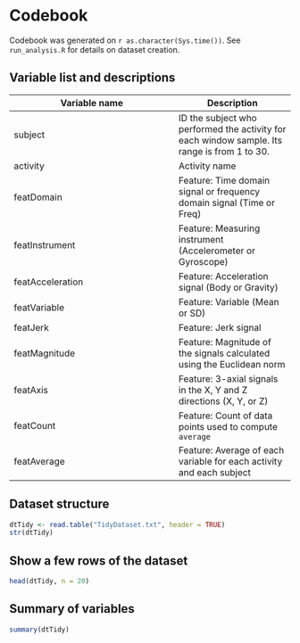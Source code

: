Codebook
========
Codebook was generated on `r as.character(Sys.time())`. See `run_analysis.R` for details on dataset creation.

Variable list and descriptions
------------------------------

Variable name    | Description
-----------------|------------
subject          | ID the subject who performed the activity for each window sample. Its range is from 1 to 30.
activity         | Activity name
featDomain       | Feature: Time domain signal or frequency domain signal (Time or Freq)
featInstrument   | Feature: Measuring instrument (Accelerometer or Gyroscope)
featAcceleration | Feature: Acceleration signal (Body or Gravity)
featVariable     | Feature: Variable (Mean or SD)
featJerk         | Feature: Jerk signal
featMagnitude    | Feature: Magnitude of the signals calculated using the Euclidean norm
featAxis         | Feature: 3-axial signals in the X, Y and Z directions (X, Y, or Z)
featCount        | Feature: Count of data points used to compute `average`
featAverage      | Feature: Average of each variable for each activity and each subject

Dataset structure
-----------------

```r
dtTidy <- read.table("TidyDataset.txt", header = TRUE)
str(dtTidy)
```

Show a few rows of the dataset
------------------------------

```r
head(dtTidy, n = 20)
```

Summary of variables
--------------------

```r
summary(dtTidy)
```
